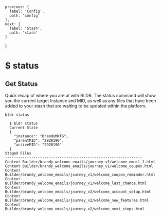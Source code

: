 
    previous: {
      label: 'Config',
      path: 'config'
    },
    next: {
      label: 'Stash',
      path: 'stash'
    }
  }

# $ status

## Get Status
Quick recap of where you are at with BLDR. The status command will show you the current target Instance and MID, as well as any files that have been added to your stash that are waiting to be updated within the platform.

`bldr status`

```
  $ bldr status
  Current State                                          
  {                                                                                                         
    "instance": "BrandyMKTG",                                                                                               
    "parentMID": "2928190",                                                                                             
    "activeMID": "2928190"                                                                                              
  }                                                                                                                       
Staged Files                             
---------------------------------------------------------------
Content Builder/brandy_welcome_emails/journey_v1/welcome_email_1.html                                                      
Content Builder/brandy_welcome_emails/journey_v1/welcome_coupon.html                                                     
Content Builder/brandy_welcome_emails/journey_v1/welcome_coupon_reminder.html                                                  
Content Builder/brandy_welcome_emails/journey_v1/welcome_last_chance.html                                             
Content Builder/brandy_welcome_emails/journey_v2/welcome_account_setup.html                                            
Content Builder/brandy_welcome_emails/journey_v2/welcome_new_features.html                                           
Content Builder/brandy_welcome_emails/journey_v2/welcome_next_steps.html 
```

<br />

